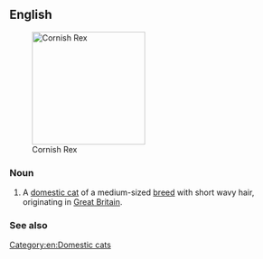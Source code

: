 ==English==
[[Image:CRX Casper.JPG|thumb|right|200px|Cornish Rex]]

===Noun===
{{en-noun|es|head=[[Cornish]] [[rex|Rex]]}}

# A [[domestic cat]] of a medium-sized [[breed]] with short wavy hair, originating in [[Great Britain]].

===See also===
{{pedia}}
{{commonslite}}

[[Category:en:Domestic cats]]